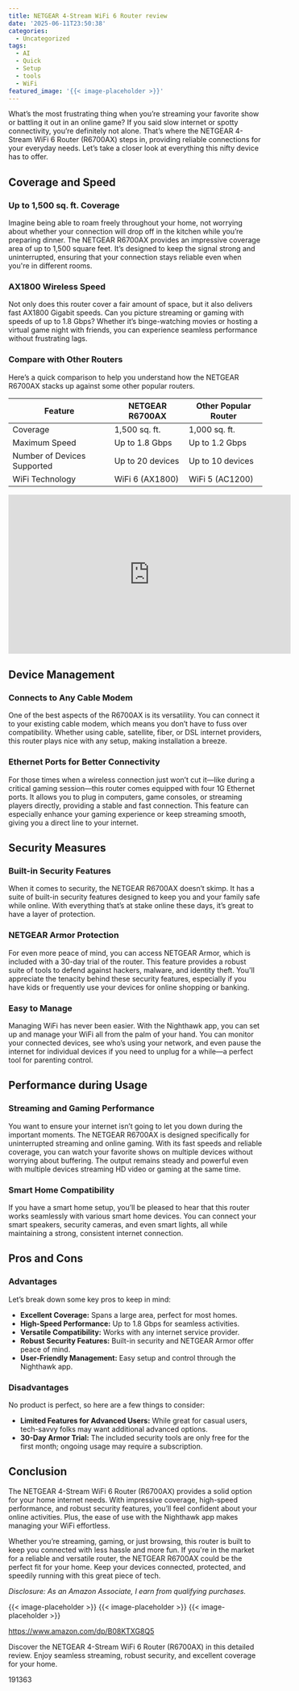 ```yaml
---
title: NETGEAR 4-Stream WiFi 6 Router review
date: '2025-06-11T23:50:38'
categories:
  - Uncategorized
tags:
  - AI
  - Quick
  - Setup
  - tools
  - WiFi
featured_image: '{{< image-placeholder >}}'
---
```


<p>What’s the most frustrating thing when you’re streaming your favorite show or battling it out in an online game? If you said slow internet or spotty connectivity, you’re definitely not alone. That’s where the NETGEAR 4-Stream WiFi 6 Router (R6700AX) steps in, providing reliable connections for your everyday needs. Let’s take a closer look at everything this nifty device has to offer.</p> <p><a rel="nofollow" target="_blank" title="NETGEAR 4-Stream WiFi 6 Router (R6700AX) – Security Features, AX1800 Wireless Speed (Up to 1.8 Gbps), Covers up to 1,500 sq. ft., 20 devices" href="https://www.amazon.com/dp/B08KTXG8Q5?tag=8118903-20" style='text-decoration: none; box-shadow: none;'></a></p> <p><a rel="nofollow" target="_blank" title="Find your new NETGEAR 4-Stream WiFi 6 Router (R6700AX) – Security Features, AX1800 Wireless Speed (Up to 1.8 Gbps), Covers up to 1,500 sq. ft., 20 devices on this page." href="https://www.amazon.com/dp/B08KTXG8Q5?tag=8118903-20" style='text-decoration: none; box-shadow: none;'></a></p> <h2>Coverage and Speed</h2> <h3>Up to 1,500 sq. ft. Coverage</h3> <p>Imagine being able to roam freely throughout your home, not worrying about whether your connection will drop off in the kitchen while you’re preparing dinner. The NETGEAR R6700AX provides an impressive coverage area of up to 1,500 square feet. It’s designed to keep the signal strong and uninterrupted, ensuring that your connection stays reliable even when you're in different rooms.</p> <h3>AX1800 Wireless Speed</h3> <p>Not only does this router cover a fair amount of space, but it also delivers fast AX1800 Gigabit speeds. Can you picture streaming or gaming with speeds of up to 1.8 Gbps? Whether it’s binge-watching movies or hosting a virtual game night with friends, you can experience seamless performance without frustrating lags.</p> <h3>Compare with Other Routers</h3> <p>Here’s a quick comparison to help you understand how the NETGEAR R6700AX stacks up against some other popular routers.</p> <table> <thead> <tr> <th>Feature</th> <th>NETGEAR R6700AX</th> <th>Other Popular Router</th> </tr> </thead> <tbody> <tr> <td>Coverage</td> <td>1,500 sq. ft.</td> <td>1,000 sq. ft.</td> </tr> <tr> <td>Maximum Speed</td> <td>Up to 1.8 Gbps</td> <td>Up to 1.2 Gbps</td> </tr> <tr> <td>Number of Devices Supported</td> <td>Up to 20 devices</td> <td>Up to 10 devices</td> </tr> <tr> <td>WiFi Technology</td> <td>WiFi 6 (AX1800)</td> <td>WiFi 5 (AC1200)</td> </tr> </tbody> </table> <iframe width="560" height="315" src="https://www.youtube.com/embed/GZLzKWk8aPE" frameborder="0" allow="accelerometer; autoplay; encrypted-media; gyroscope; picture-in-picture" allowfullscreen></iframe> <br> <p><a rel="nofollow" target="_blank" title="Check out the NETGEAR 4-Stream WiFi 6 Router (R6700AX) – Security Features, AX1800 Wireless Speed (Up to 1.8 Gbps), Covers up to 1,500 sq. ft., 20 devices here." href="https://www.amazon.com/dp/B08KTXG8Q5?tag=8118903-20" style='text-decoration: none; box-shadow: none;'></a></p> <h2>Device Management</h2> <h3>Connects to Any Cable Modem</h3> <p>One of the best aspects of the R6700AX is its versatility. You can connect it to your existing cable modem, which means you don’t have to fuss over compatibility. Whether using cable, satellite, fiber, or DSL internet providers, this router plays nice with any setup, making installation a breeze.</p> <h3>Ethernet Ports for Better Connectivity</h3> <p>For those times when a wireless connection just won’t cut it—like during a critical gaming session—this router comes equipped with four 1G Ethernet ports. It allows you to plug in computers, game consoles, or streaming players directly, providing a stable and fast connection. This feature can especially enhance your gaming experience or keep streaming smooth, giving you a direct line to your internet.</p> <p><a rel="nofollow" target="_blank" title="NETGEAR 4-Stream WiFi 6 Router (R6700AX) – Security Features, AX1800 Wireless Speed (Up to 1.8 Gbps), Covers up to 1,500 sq. ft., 20 devices" href="https://www.amazon.com/dp/B08KTXG8Q5?tag=8118903-20" style='text-decoration: none; box-shadow: none;'></a></p> </p><p></p><p></p><p></p><p><h2>Security Measures</h2> <h3>Built-in Security Features</h3> <p>When it comes to security, the NETGEAR R6700AX doesn’t skimp. It has a suite of built-in security features designed to keep you and your family safe while online. With everything that’s at stake online these days, it’s great to have a layer of protection.</p> <h3>NETGEAR Armor Protection</h3> <p>For even more peace of mind, you can access NETGEAR Armor, which is included with a 30-day trial of the router. This feature provides a robust suite of tools to defend against hackers, malware, and identity theft. You'll appreciate the tenacity behind these security features, especially if you have kids or frequently use your devices for online shopping or banking.</p> <h3>Easy to Manage</h3> <p>Managing WiFi has never been easier. With the Nighthawk app, you can set up and manage your WiFi all from the palm of your hand. You can monitor your connected devices, see who’s using your network, and even pause the internet for individual devices if you need to unplug for a while—a perfect tool for parenting control.</p> <p><a rel="nofollow" target="_blank" title="NETGEAR 4-Stream WiFi 6 Router (R6700AX) – Security Features, AX1800 Wireless Speed (Up to 1.8 Gbps), Covers up to 1,500 sq. ft., 20 devices" href="https://www.amazon.com/dp/B08KTXG8Q5?tag=8118903-20" style='text-decoration: none; box-shadow: none;'></a></p> <h2>Performance during Usage</h2> <h3>Streaming and Gaming Performance</h3> <p>You want to ensure your internet isn’t going to let you down during the important moments. The NETGEAR R6700AX is designed specifically for uninterrupted streaming and online gaming. With its fast speeds and reliable coverage, you can watch your favorite shows on multiple devices without worrying about buffering. The output remains steady and powerful even with multiple devices streaming HD video or gaming at the same time.</p> <h3>Smart Home Compatibility</h3> <p>If you have a smart home setup, you’ll be pleased to hear that this router works seamlessly with various smart home devices. You can connect your smart speakers, security cameras, and even smart lights, all while maintaining a strong, consistent internet connection.</p> <p><a rel="nofollow" target="_blank" title="NETGEAR 4-Stream WiFi 6 Router (R6700AX) – Security Features, AX1800 Wireless Speed (Up to 1.8 Gbps), Covers up to 1,500 sq. ft., 20 devices" href="https://www.amazon.com/dp/B08KTXG8Q5?tag=8118903-20" style='text-decoration: none; box-shadow: none;'></a></p> <h2>Pros and Cons</h2> <h3>Advantages</h3> <p>Let’s break down some key pros to keep in mind:</p> <ul> <li> <strong>Excellent Coverage:</strong> Spans a large area, perfect for most homes.</li> <li> <strong>High-Speed Performance:</strong> Up to 1.8 Gbps for seamless activities.</li> <li> <strong>Versatile Compatibility:</strong> Works with any internet service provider.</li> <li> <strong>Robust Security Features:</strong> Built-in security and NETGEAR Armor offer peace of mind.</li> <li> <strong>User-Friendly Management:</strong> Easy setup and control through the Nighthawk app.</li> </ul> <h3>Disadvantages</h3> <p>No product is perfect, so here are a few things to consider:</p> <ul> <li> <strong>Limited Features for Advanced Users:</strong> While great for casual users, tech-savvy folks may want additional advanced options.</li> <li> <strong>30-Day Armor Trial:</strong> The included security tools are only free for the first month; ongoing usage may require a subscription.</li> </ul> <p><a rel="nofollow" target="_blank" title="NETGEAR 4-Stream WiFi 6 Router (R6700AX) – Security Features, AX1800 Wireless Speed (Up to 1.8 Gbps), Covers up to 1,500 sq. ft., 20 devices" href="https://www.amazon.com/dp/B08KTXG8Q5?tag=8118903-20" style='text-decoration: none; box-shadow: none;'></a></p> <h2>Conclusion</h2> <p>The NETGEAR 4-Stream WiFi 6 Router (R6700AX) provides a solid option for your home internet needs. With impressive coverage, high-speed performance, and robust security features, you’ll feel confident about your online activities. Plus, the ease of use with the Nighthawk app makes managing your WiFi effortless.</p> <p>Whether you’re streaming, gaming, or just browsing, this router is built to keep you connected with less hassle and more fun. If you're in the market for a reliable and versatile router, the NETGEAR R6700AX could be the perfect fit for your home. Keep your devices connected, protected, and speedily running with this great piece of tech.</p> <p><a rel="nofollow" target="_blank" title="Learn more about the NETGEAR 4-Stream WiFi 6 Router (R6700AX) – Security Features, AX1800 Wireless Speed (Up to 1.8 Gbps), Covers up to 1,500 sq. ft., 20 devices here." href="https://www.amazon.com/dp/B08KTXG8Q5?tag=8118903-20" style='text-decoration: none; box-shadow: none;'></a></p> <p><i>Disclosure: As an Amazon Associate, I earn from qualifying purchases.</i></p>
{{< image-placeholder >}}
{{< image-placeholder >}}
{{< image-placeholder >}}




https://www.amazon.com/dp/B08KTXG8Q5

Discover the NETGEAR 4-Stream WiFi 6 Router (R6700AX) in this detailed review. Enjoy seamless streaming, robust security, and excellent coverage for your home.

191363
